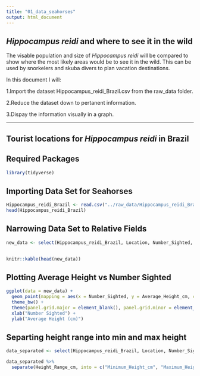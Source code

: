 ```yaml
---
title: "01_data_seahorses"
output: html_document
---
```



## **_Hippocampus reidi_ and where to see it in the wild**

The visable population and size of _Hippocampus reidi_ will be compared to show where the most likely areas would be to see it 
in the wild. This can be used by snorkelers and skuba divers to plan
vacation destinations. 

In this document I will:

1.Import the dataset Hippocampus_reidi_Brazil.csv from the raw_data folder. 

2.Reduce the dataset down to pertanent information.

3.Dispay the information visually in a graph.

---

## Tourist locations for _Hippocampus reidi_ in Brazil

## Required Packages

```r
library(tidyverse)
```

## Importing Data Set for Seahorses

```r
Hippocampus_reidi_Brazil <- read.csv("../raw_data/Hippocampus_reidi_Brazil.csv")
head(Hippocampus_reidi_Brazil)
```

## Narrowing Data Set to Relative Fields

```r
new_data <- select(Hippocampus_reidi_Brazil, Location, Number_Sighted, Average_Height_cm) 
   

knitr::kable(head(new_data))
```

## Plotting Average Height vs Number Sighted

```r
ggplot(data = new_data) + 
  geom_point(mapping = aes(x = Number_Sighted, y = Average_Height_cm, color = Location)) +
  theme_bw() +
  theme(panel.grid.major = element_blank(), panel.grid.minor = element_blank()) +
  xlab("Number Sighted") +
  ylab("Average Height (cm)") 
```

## Separting height range into min and max height

```r
data_separated <- select(Hippocampus_reidi_Brazil, Location, Number_Sighted, Average_Height_cm, Height_Range_cm) 

data_separated %>%
  separate(Height_Range_cm, into = c("Minimum_Height_cm", "Maximum_Height_cm"), sep = "-")
```



